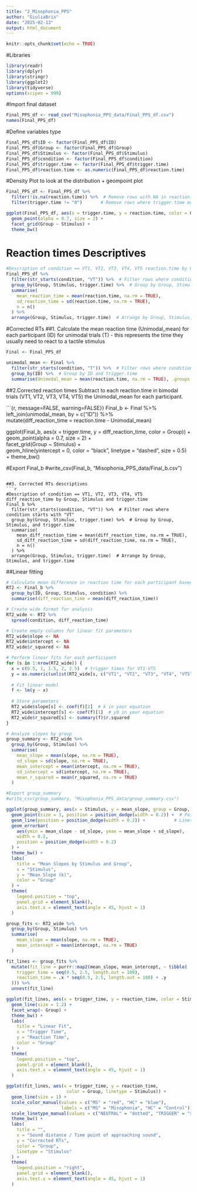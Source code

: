 ---
title: "2_Misophonia_PPS"
author: "GiuliaBrix"
date: "2025-02-13"
output: html_document
---

```{r setup, include=FALSE}
knitr::opts_chunk$set(echo = TRUE)
```

#Libraries
```{r, message=FALSE, warning=FALSE}
library(readr)
library(dplyr)
library(stringr)
library(ggplot2)
library(tidyverse)
options(scipen = 999)
```

#Import final dataset
```{r, message=FALSE, warning=FALSE}
Final_PPS_df <- read_csv("Misophonia_PPS_data/Final_PPS_df.csv")
names(Final_PPS_df)
```


#Define variables type
```{r, message=FALSE, warning=FALSE}
Final_PPS_df$ID <- factor(Final_PPS_df$ID)
Final_PPS_df$Group <- factor(Final_PPS_df$Group)
Final_PPS_df$Stimulus <- factor(Final_PPS_df$Stimulus)
Final_PPS_df$condition <- factor(Final_PPS_df$condition)
Final_PPS_df$trigger.time <- factor(Final_PPS_df$trigger.time)
Final_PPS_df$reaction.time <- as.numeric(Final_PPS_df$reaction.time)
```

#Density Plot to look at the distribution + geompoint plot 
```{r, message=FALSE, warning=FALSE}
Final_PPS_df <- Final_PPS_df %>% 
  filter(!is.na(reaction.time)) %>%  # Remove rows with NA in reaction.time
  filter(trigger.time != "0")       # Remove rows where trigger.time equals 0

ggplot(Final_PPS_df, aes(x = trigger.time, y = reaction.time, color = Group)) +
  geom_point(alpha = 0.7, size = 2) +  
  facet_grid(Group ~ Stimulus) +       
  theme_bw()
```

# Reaction times Descriptives
```{r, message=FALSE, warning=FALSE}
#Description of condition == VT1, VT2, VT3, VT4, VT5 reaction.time by Group, Stimulus and trigger.time
Final_PPS_df %>%
  filter(str_starts(condition, "VT")) %>%  # Filter rows where condition starts with "VT"
  group_by(Group, Stimulus, trigger.time) %>%  # Group by Group, Stimulus, and trigger.time
  summarise(
    mean_reaction_time = mean(reaction.time, na.rm = TRUE),
    sd_reaction_time = sd(reaction.time, na.rm = TRUE),
    n = n()
  ) %>%
  arrange(Group, Stimulus, trigger.time)  # Arrange by Group, Stimulus, and trigger.time
```


#Corrected RTs
##1. Calculate the mean reaction time (Unimodal_mean) for each participant (ID) for unimodal trials (T) - this represents the time they usually need to react to a tactile stimulus
```{r, message=FALSE, warning=FALSE}

Final <- Final_PPS_df

unimodal_mean <- Final %>%
  filter(str_starts(condition, "T")) %>%  # Filter rows where condition starts with "T"
  group_by(ID) %>%  # Group by ID and trigger.time
  summarise(Unimodal_mean = mean(reaction.time, na.rm = TRUE), .groups = "drop")  # Calculate mean

```


##2.Corrected reaction times
Subtract to each reaction.time in bimodal trials (VT1, VT2, VT3, VT4, VT5) the Unimodal_mean for each participant.

```{r, message=FALSE, warning=FALSE}}
Final_b <- Final %>%
  left_join(unimodal_mean, by = c("ID")) %>%  
  mutate(diff_reaction_time = reaction.time - Unimodal_mean)  


ggplot(Final_b, aes(x = trigger.time, y = diff_reaction_time, color = Group)) +
  geom_point(alpha = 0.7, size = 2) +  
  facet_grid(Group ~ Stimulus) +       
  geom_hline(yintercept = 0, color = "black", linetype = "dashed", size = 0.5) +
  theme_bw()

#Export Final_b
#write_csv(Final_b, "Misophonia_PPS_data/Final_b.csv")
```

##3. Corrected RTs descriptives 
```{r, message=FALSE, warning=FALSE}
#Description of condition == VT1, VT2, VT3, VT4, VT5 diff_reaction_time by Group, Stimulus and trigger.time
Final_b %>%
  filter(str_starts(condition, "VT")) %>%  # Filter rows where condition starts with "VT"
  group_by(Group, Stimulus, trigger.time) %>%  # Group by Group, Stimulus, and trigger.time
  summarise(
    mean_diff_reaction_time = mean(diff_reaction_time, na.rm = TRUE),
    sd_diff_reaction_time = sd(diff_reaction_time, na.rm = TRUE),
    n = n()
  ) %>%
  arrange(Group, Stimulus, trigger.time)  # Arrange by Group, Stimulus, and trigger.time

```

##Linear fitting
```{r, message=FALSE, warning=FALSE}
# Calculate mean difference in reaction time for each participant based on group, stimulus, and condition
RT2 <- Final_b %>%
  group_by(ID, Group, Stimulus, condition) %>%
  summarise(diff_reaction_time = mean(diff_reaction_time))

# Create wide format for analysis
RT2_wide <- RT2 %>%
  spread(condition, diff_reaction_time)

# Create empty columns for linear fit parameters
RT2_wide$slope <- NA
RT2_wide$intercept <- NA
RT2_wide$r_squared <- NA

# Perform linear fits for each participant
for (s in 1:nrow(RT2_wide)) {
  x = c(0.5, 1, 1.5, 2, 2.5)  # trigger times for VT1-VT5
  y = as.numeric(unlist(RT2_wide[s, c("VT1", "VT2", "VT3", "VT4", "VT5")]))
  
  # Fit linear model
  f <- lm(y ~ x)
  
  # Store parameters
  RT2_wide$slope[s] <- coef(f)[2]  # k in your equation
  RT2_wide$intercept[s] <- coef(f)[1]  # y0 in your equation
  RT2_wide$r_squared[s] <- summary(f)$r.squared
}

# Analyze slopes by group
group_summary <- RT2_wide %>%
  group_by(Group, Stimulus) %>%
  summarise(
    mean_slope = mean(slope, na.rm = TRUE),
    sd_slope = sd(slope, na.rm = TRUE),
    mean_intercept = mean(intercept, na.rm = TRUE),
    sd_intercept = sd(intercept, na.rm = TRUE),
    mean_r_squared = mean(r_squared, na.rm = TRUE)
  )

#Export group_summary
#write_csv(group_summary, "Misophonia_PPS_data/group_summary.csv")

ggplot(group_summary, aes(x = Stimulus, y = mean_slope, group = Group, color = Group)) +
  geom_point(size = 3, position = position_dodge(width = 0.2)) +  # Points for mean slopes
  geom_line(position = position_dodge(width = 0.2)) +           # Lines connecting points within groups
  geom_errorbar(
    aes(ymin = mean_slope - sd_slope, ymax = mean_slope + sd_slope), 
    width = 0.2, 
    position = position_dodge(width = 0.2)
  ) +
  theme_bw() +
  labs(
    title = "Mean Slopes by Stimulus and Group",
    x = "Stimulus",
    y = "Mean Slope (k)",
    color = "Group"
  ) +
  theme(
    legend.position = "top",
    panel.grid = element_blank(),
    axis.text.x = element_text(angle = 45, hjust = 1)
  )

```

```{r, message=FALSE, warning=FALSE}
group_fits <- RT2_wide %>%
  group_by(Group, Stimulus) %>%
  summarise(
    mean_slope = mean(slope, na.rm = TRUE),
    mean_intercept = mean(intercept, na.rm = TRUE)
  )

fit_lines <- group_fits %>%
  mutate(fit_line = purrr::map2(mean_slope, mean_intercept, ~ tibble(
    trigger_time = seq(0.5, 2.5, length.out = 100),
    reaction_time = .x * seq(0.5, 2.5, length.out = 100) + .y
  ))) %>%
  unnest(fit_line)

ggplot(fit_lines, aes(x = trigger_time, y = reaction_time, color = Stimulus)) +
  geom_line(size = 1.2) +  
  facet_wrap(~ Group) +  
  theme_bw() +
  labs(
    title = "Linear Fit",
    x = "Trigger Time",
    y = "Reaction Time",
    color = "Group"
  ) +
  theme(
    legend.position = "top",
    panel.grid = element_blank(),
    axis.text.x = element_text(angle = 45, hjust = 1)
  )

```

```{r, message=FALSE, warning=FALSE}
ggplot(fit_lines, aes(x = trigger_time, y = reaction_time, 
                       color = Group, linetype = Stimulus)) +
  geom_line(size = 1) +
  scale_color_manual(values = c("MS" = "red", "HC" = "blue"),
                     labels = c("MS" = "Misophonia", "HC" = "Control")) +
  scale_linetype_manual(values = c("NEUTRAL" = "dotted", "TRIGGER" = "solid")) +
  theme_bw() +
  labs(
    title = "",
    x = "Sound distance / Time point of approaching sound",
    y = "Corrected RTs",
    color = "Group",
    linetype = "Stimulus"
  ) +
  theme(
    legend.position = "right",
    panel.grid = element_blank(),
    axis.text.x = element_text(angle = 45, hjust = 1)
  )



```








